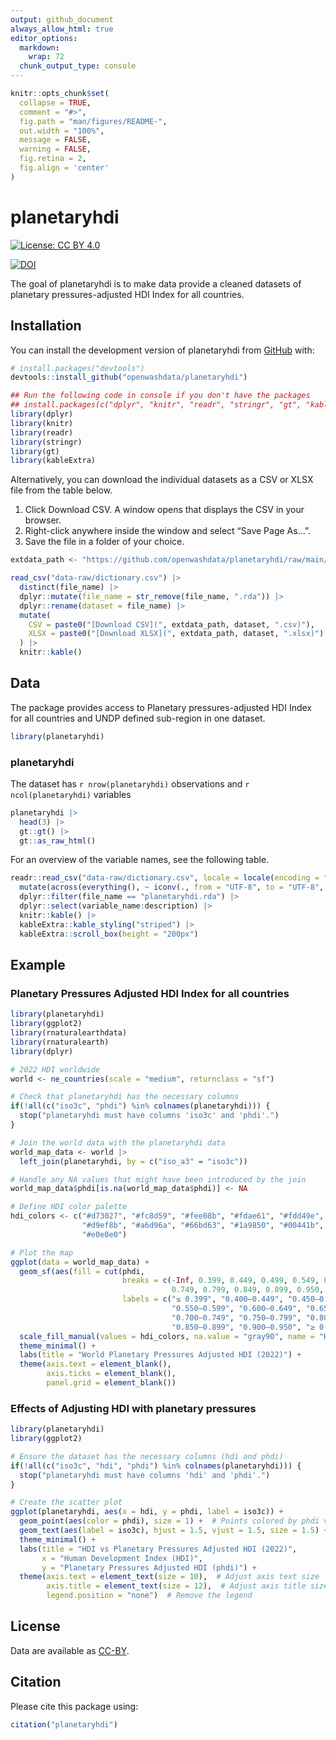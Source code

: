 ```yaml
---
output: github_document
always_allow_html: true
editor_options: 
  markdown: 
    wrap: 72
  chunk_output_type: console
---
```


<!-- README.md is generated from README.Rmd. Please edit that file -->

```r
knitr::opts_chunk$set(
  collapse = TRUE,
  comment = "#>",
  fig.path = "man/figures/README-",
  out.width = "100%",
  message = FALSE,
  warning = FALSE,
  fig.retina = 2,
  fig.align = 'center'
)
```

# planetaryhdi

<!-- badges: start -->

[![License: CC BY
4.0](https://img.shields.io/badge/License-CC_BY_4.0-lightgrey.svg)](https://creativecommons.org/licenses/by/4.0/)

[![DOI](https://zenodo.org/badge/DOI/10.5281/zenodo.14355748.svg)](https://zenodo.org/doi/10.5281/zenodo.14355748)
<!-- badges: end -->

The goal of planetaryhdi is to make data provide a cleaned datasets of planetary pressures-adjusted HDI Index for all countries.

## Installation

You can install the development version of planetaryhdi from
[GitHub](https://github.com/) with:

``` r
# install.packages("devtools")
devtools::install_github("openwashdata/planetaryhdi")
```

```r
## Run the following code in console if you don't have the packages
## install.packages(c("dplyr", "knitr", "readr", "stringr", "gt", "kableExtra"))
library(dplyr)
library(knitr)
library(readr)
library(stringr)
library(gt)
library(kableExtra)
```

Alternatively, you can download the individual datasets as a CSV or XLSX
file from the table below.

1.  Click Download CSV. A window opens that displays the CSV in
    your browser.
2.  Right-click anywhere inside the window and select "Save Page As...".
3.  Save the file in a folder of your choice.

```r

extdata_path <- "https://github.com/openwashdata/planetaryhdi/raw/main/inst/extdata/"

read_csv("data-raw/dictionary.csv") |> 
  distinct(file_name) |> 
  dplyr::mutate(file_name = str_remove(file_name, ".rda")) |> 
  dplyr::rename(dataset = file_name) |> 
  mutate(
    CSV = paste0("[Download CSV](", extdata_path, dataset, ".csv)"),
    XLSX = paste0("[Download XLSX](", extdata_path, dataset, ".xlsx)")
  ) |> 
  knitr::kable()

```

## Data

The package provides access to Planetary pressures-adjusted HDI Index for all countries and UNDP defined sub-region in one dataset.

```r
library(planetaryhdi)
```

### planetaryhdi

The dataset has
`r nrow(planetaryhdi)` observations and `r ncol(planetaryhdi)`
variables

```r
planetaryhdi |> 
  head(3) |> 
  gt::gt() |>
  gt::as_raw_html()
```

For an overview of the variable names, see the following table.

```r
readr::read_csv("data-raw/dictionary.csv", locale = locale(encoding = "UTF-8")) |>
  mutate(across(everything(), ~ iconv(., from = "UTF-8", to = "UTF-8", sub = ""))) |> # Replace invalid UTF-8 characters with ""
  dplyr::filter(file_name == "planetaryhdi.rda") |>
  dplyr::select(variable_name:description) |>
  knitr::kable() |>
  kableExtra::kable_styling("striped") |>
  kableExtra::scroll_box(height = "200px")
```

## Example

### Planetary Pressures Adjusted HDI Index for all countries

```r
library(planetaryhdi)
library(ggplot2)
library(rnaturalearthdata)
library(rnaturalearth)
library(dplyr)

# 2022 HDI worldwide 
world <- ne_countries(scale = "medium", returnclass = "sf")

# Check that planetaryhdi has the necessary columns
if(!all(c("iso3c", "phdi") %in% colnames(planetaryhdi))) {
  stop("planetaryhdi must have columns 'iso3c' and 'phdi'.")
}

# Join the world data with the planetaryhdi data
world_map_data <- world |> 
  left_join(planetaryhdi, by = c("iso_a3" = "iso3c"))

# Handle any NA values that might have been introduced by the join
world_map_data$phdi[is.na(world_map_data$phdi)] <- NA

# Define HDI color palette
hdi_colors <- c("#d73027", "#fc8d59", "#fee08b", "#fdae61", "#fdd49e", "#feedde", 
                "#d9ef8b", "#a6d96a", "#66bd63", "#1a9850", "#00441b", "#003300", "#001a00", 
                "#e0e0e0") 

# Plot the map
ggplot(data = world_map_data) +
  geom_sf(aes(fill = cut(phdi, 
                         breaks = c(-Inf, 0.399, 0.449, 0.499, 0.549, 0.599, 0.649, 0.699, 
                                    0.749, 0.799, 0.849, 0.899, 0.950, Inf), 
                         labels = c("≤ 0.399", "0.400–0.449", "0.450–0.499", "0.500–0.549", 
                                    "0.550–0.599", "0.600–0.649", "0.650–0.699", 
                                    "0.700–0.749", "0.750–0.799", "0.800–0.849", 
                                    "0.850–0.899", "0.900–0.950", "≥ 0.950")))) +
  scale_fill_manual(values = hdi_colors, na.value = "gray90", name = "HDI 2022 Brackets") +
  theme_minimal() +
  labs(title = "World Planetary Pressures Adjusted HDI (2022)") +
  theme(axis.text = element_blank(),
        axis.ticks = element_blank(),
        panel.grid = element_blank())

```


### Effects of Adjusting HDI with planetary pressures

```r
library(planetaryhdi)
library(ggplot2)

# Ensure the dataset has the necessary columns (hdi and phdi)
if(!all(c("iso3c", "hdi", "phdi") %in% colnames(planetaryhdi))) {
  stop("planetaryhdi must have columns 'hdi' and 'phdi'.")
}

# Create the scatter plot
ggplot(planetaryhdi, aes(x = hdi, y = phdi, label = iso3c)) +
  geom_point(aes(color = phdi), size = 1) +  # Points colored by phdi values
  geom_text(aes(label = iso3c), hjust = 1.5, vjust = 1.5, size = 1.5) +  # Labels for countries
  theme_minimal() +
  labs(title = "HDI vs Planetary Pressures Adjusted HDI (2022)",
       x = "Human Development Index (HDI)",
       y = "Planetary Pressures Adjusted HDI (phdi)") +
  theme(axis.text = element_text(size = 10),  # Adjust axis text size
        axis.title = element_text(size = 12),  # Adjust axis title size
        legend.position = "none")  # Remove the legend

```

## License

Data are available as
[CC-BY](https://github.com/openwashdata/%7B%7B%7Bpackagename%7D%7D%7D/blob/main/LICENSE.md).

## Citation

Please cite this package using:

```r
citation("planetaryhdi")
```
